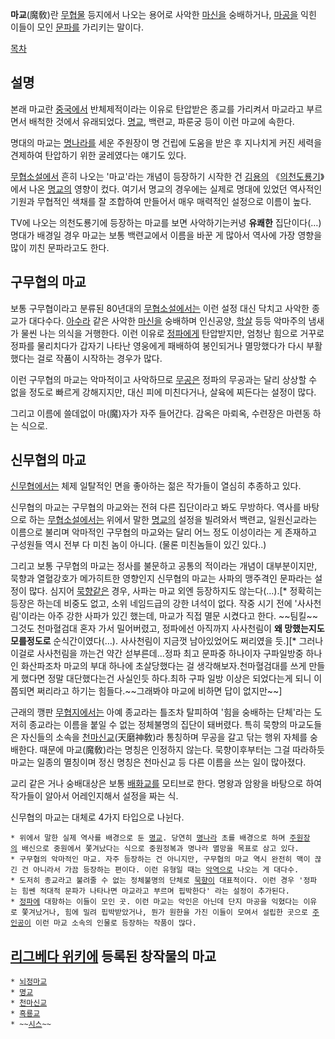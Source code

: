 '''마교'''(魔敎)란 [[무협물]] 등지에서 나오는 용어로 사악한 [[마신]]을 숭배하거나, [[마공]]을 익힌 이들이 모인 [[문파]]를 가리키는 말이다.

[[목차]]
== 설명 ==
본래 마교란 [[중국]]에서 반체제적이라는 이유로 탄압받은 종교를 가리켜서 마교라고 부르면서 배척한 것에서 유래되었다. [[명교]], 백련교, 파룬궁 등이 이런 마교에 속한다.

명대의 마교는 [[명나라]]를 세운 주원장이 명 건립에 도움을 받은 후 지나치게 커진 세력을 견제하여 탄압하기 위한 굴레였다는 얘기도 있다.

[[무협소설]]에서 흔히 나오는 '마교'라는 개념이 등장하기 시작한 건 [[김용]]의 《[[의천도룡기]]》에서 나온 [[명교]]의 영향이 컸다. 여기서 명교의 경우에는 실제로 명대에 있었던 역사적인 기원과 무협적인 색채를 잘 조합하여 만들어서 매우 매력적인 설정으로 이름이 높다.

TV에 나오는 의천도룡기에 등장하는 마교를 보면 사악하기는커녕 '''유쾌한''' 집단이다(…) 명대가 배경일 경우 마교는 보통 백련교에서 이름을 바꾼 게 많아서 역사에 가장 영향을 많이 끼친 문파라고도 한다. 

== 구무협의 마교 ==
보통 구무협이라고 분류된 80년대의 [[무협소설]]에서는 이런 설정 대신 닥치고 사악한 종교가 대다수다. [[아수라]] 같은 사악한 [[마신]]을 숭배하며 인신공양, [[학살]] 등등 악마주의 냄새가 물씬 나는 의식을 거행한다. 이런 이유로 [[정파]]에게 탄압받지만, 엄청난 힘으로 거꾸로 정파를 물리치다가 갑자기 나타난 영웅에게 패배하여 봉인되거나 멸망했다가 다시 부활했다는 걸로 작품이 시작하는 경우가 많다.

이런 구무협의 마교는 악마적이고 사악하므로 [[무공]]은 정파의 무공과는 달리 상상할 수 없을 정도로 빠르게 강해지지만, 대신 피에 미친다거나, 살육에 찌든다는 설정이 많다.

그리고 이름에 쓸데없이 마(魔)자가 자주 들어간다. 감옥은 마뢰옥, 수련장은 마련동 하는 식으로.

== 신무협의 마교 ==
[[신무협]]에서는 체제 일탈적인 면을 좋아하는 젊은 작가들이 열심히 추종하고 있다. 

신무협의 마교는 구무협의 마교와는 전혀 다른 집단이라고 봐도 무방하다. 역사를 바탕으로 하는 [[무협소설]]에서는 위에서 말한 [[명교]]의 설정을 빌려와서 백련교, 일원신교라는 이름으로 불리며 악마적인 구무협의 마교와는 달리 어느 정도 이성이라는 게 존재하고 구성원들 역시 전부 다 미친 놈이 아니다. (물론 미친놈들이 있긴 있다..)

그리고 보통 구무협의 마교는 정사를 불문하고 공통의 적이라는 개념이 대부분이지만, 묵향과 열혈강호가 메가히트한 영향인지 신무협의 마교는 사파의 맹주격인 문파라는 설정이 많다. 심지어 [[묵향]]같은 경우, 사파는 마교 외엔 등장하지도 않는다(…).[* 정확히는 등장은 하는데 비중도 없고, 소위 네임드급의 강한 녀석이 없다. 작중 시기 전에 '사사천림'이라는 아주 강한 사파가 있긴 했는데, 마교가 직접 멸문 시켰다고 한다. ~~팀킬~~ 그것도 천마혈검대 혼자 가서 밀어버렸고, 정파에선 아직까지 사사천림이 '''왜 망했는지도 모를정도로''' 순식간이였다(…). 사사천림이 지금껏 남아있었어도 쩌리였을 듯.][* 그러나 이걸로 사사천림을 까는건 약간 섣부른데...정파 최고 문파중 하나이자 구파일방중 하나인 화산파조차 마교의 부대 하나에 초살당했다는 걸 생각해보자.천마혈검대를 쓰게 만들게 했다면 정말 대단했다는건 사실인듯 하다.최하 구파 일방 이상은 되었다는게 되니 이쯤되면 쩌리라고 하기는 힘들다.~~그래봐야 마교에 비하면 답이 없지만~~]

근래의 깽판 [[무협지]]에서는 아예 종교라는 틀조차 탈피하여 '힘을 숭배하는 단체'라는 도저히 종교라는 이름을 붙일 수 없는 정체불명의 집단이 돼버렸다. 특히 묵향의 마교도들은 자신들의 소속을 [[천마신교]](天磨神敎)라 통칭하며 무공을 갈고 닦는 행위 자체를 숭배한다. 때문에 마교(魔敎)라는 명칭은 인정하지 않는다. 묵향이후부터는 그걸 따라하듯 마교는 일종의 멸칭이며 정신 명칭은 천마신교 등 다른 이름을 쓰는 일이 많아졌다. 

교리 같은 거나 숭배대상은 보통 [[배화교]]를 모티브로 한다. 명왕과 암왕을 바탕으로 하여 작가들이 알아서 어레인지해서 설정을 짜는 식.

신무협의 마교는 대체로 4가지 타입으로 나뉜다.
 * 위에서 말한 실제 역사를 배경으로 둔 [[명교]]. 당연히 [[명나라]] 초를 배경으로 하며 [[주원장]]의 배신으로 중원에서 쫓겨났다는 식으로 중원정복과 명나라 멸망을 목표로 삼고 있다.
 * 구무협의 악마적인 마교. 자주 등장하는 건 아니지만, 구무협의 마교 역시 완전히 맥이 끊긴 건 아니라서 가끔 등장하는 편이다. 이런 유형일 때는 [[악역]]으로 나오는 게 대다수.
 * 도저히 종교라고 불려줄 수 없는 정체불명의 단체로 [[묵향]]이 대표적이다. 이런 경우 '정파는 힘쎈 적대적 문파가 나타나면 마교라고 부르며 핍박한다' 라는 설정이 추가된다.
 * [[정파]]에 대항하는 이들이 모인 곳. 이런 마교는 악인은 아닌데 단지 마공을 익혔다는 이유로 쫓겨났거나, 힘에 밀려 핍박받았거나, 뭔가 원한을 가진 이들이 모여서 설립한 곳으로 [[주인공]]이 이런 마교 소속의 인물로 등장하는 작품이 많다. 

== [[리그베다 위키]]에 등록된 창작물의 마교 ==
 * [[뇌정마교]] 
 * [[명교]]
 * [[천마신교]]
 * [[흑룡교]]
 * ~~[[시스]]~~
